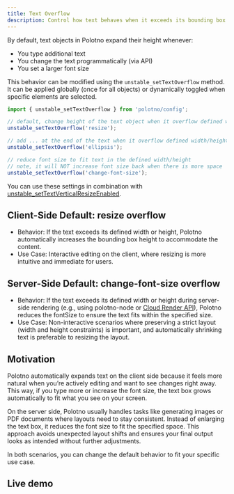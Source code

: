 ```yaml
---
title: Text Overflow
description: Control how text behaves when it exceeds its bounding box
---
```


By default, text objects in Polotno expand their height whenever:

- You type additional text
- You change the text programmatically (via API)
- You set a larger font size

This behavior can be modified using the `unstable_setTextOverflow` method. It can be applied globally (once for all objects) or dynamically toggled when specific elements are selected.

```ts
import { unstable_setTextOverflow } from 'polotno/config';

// default, change height of the text object when it overflow defined width/height
unstable_setTextOverflow('resize');

// add ... at the end of the text when it overflow defined width/height
unstable_setTextOverflow('ellipsis');

// reduce font size to fit text in the defined width/height
// note, it will NOT increase font size back when there is more space
unstable_setTextOverflow('change-font-size');
```

You can use these settings in combination with
[unstable_setTextVerticalResizeEnabled](/docs/vertical-text-resize).

## Client-Side Default: resize overflow

- Behavior: If the text exceeds its defined width or height, Polotno automatically increases the bounding box height to accommodate the content.
- Use Case: Interactive editing on the client, where resizing is more intuitive and immediate for users.

## Server-Side Default: change-font-size overflow

- Behavior: If the text exceeds its defined width or height during server-side rendering (e.g., using polotno-node or
  [Cloud Render API](/docs/cloud-render-api)), Polotno reduces the fontSize to ensure the text fits within the specified size.
- Use Case: Non-interactive scenarios where preserving a strict layout (width and height constraints) is important, and automatically shrinking text is preferable to resizing the layout.

## Motivation

Polotno automatically expands text on the client side because it feels more natural when you’re actively editing and want to see changes right away. This way, if you type more or increase the font size, the text box grows automatically to fit what you see on your screen.

On the server side, Polotno usually handles tasks like generating images or PDF documents where layouts need to stay consistent. Instead of enlarging the text box, it reduces the font size to fit the specified space. This approach avoids unexpected layout shifts and ensures your final output looks as intended without further adjustments.

In both scenarios, you can change the default behavior to fit your specific use case.

## Live demo

<Sandbox github="polotno-project/polotno-site/tree/source/examples/polotno-text-overflow" />


